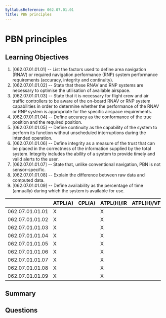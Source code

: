 ```yaml
---
SyllabusReference: 062.07.01.01
Title: PBN principles
---
```


# PBN principles

## Learning Objectives

1. [062.07.01.01.01] -- List the factors used to define area navigation (RNAV)
   or required navigation performance (RNP) system performance requirements
   (accuracy, integrity and continuity).
2. [062.07.01.01.02] -- State that these RNAV and RNP systems are necessary to
   optimise the utilisation of available airspace.
3. [062.07.01.01.03] -- State that it is necessary for flight crew and air
   traffic controllers to be aware of the on-board RNAV or RNP system
   capabilities in order to determine whether the performance of the RNAV or RNP
   system is appropriate for the specific airspace requirements.
4. [062.07.01.01.04] -- Define accuracy as the conformance of the true position
   and the required position.
5. [062.07.01.01.05] -- Define continuity as the capability of the system to
   perform its function without unscheduled interruptions during the intended
   operation.
6. [062.07.01.01.06] -- Define integrity as a measure of the trust that can be
   placed in the correctness of the information supplied by the total system.
   Integrity includes the ability of a system to provide timely and valid alerts
   to the user.
7. [062.07.01.01.07] -- State that, unlike conventional navigation, PBN is not
   sensor-specific.
8. [062.07.01.01.08] -- Explain the difference between raw data and computed
   data.
9. [062.07.01.01.09] -- Define availability as the percentage of time (annually)
   during which the system is available for use.

|                 | ATPL(A) | CPL(A) | ATPL(H)/IR | ATPL(H)/VFR | CPL(H) | IR  | CBIR(A) |
| --------------- | ------- | ------ | ---------- | ----------- | ------ | --- | ------- |
| 062.07.01.01.01 | X       |        | X          |             |        | X   | X       |
| 062.07.01.01.02 | X       |        | X          |             |        | X   |         |
| 062.07.01.01.03 | X       |        | X          |             |        | X   |         |
| 062.07.01.01.04 | X       |        | X          |             |        | X   |         |
| 062.07.01.01.05 | X       |        | X          |             |        | X   | X       |
| 062.07.01.01.06 | X       |        | X          |             |        | X   | X       |
| 062.07.01.01.07 | X       |        | X          |             |        | X   | X       |
| 062.07.01.01.08 | X       |        | X          |             |        | X   | X       |
| 062.07.01.01.09 | X       |        | X          |             |        | X   | X       |

## Summary

## Questions
